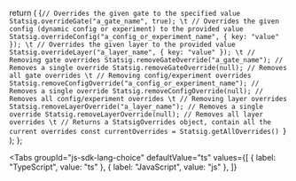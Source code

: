 
<!-- Because its the same for both languages -->

  return (
    <CodeBlock language="swift">{`// Overrides the given gate to the specified value
Statsig.overrideGate("a_gate_name", true);
\t
// Overrides the given config (dynamic config or experiment) to the provided value
Statsig.overrideConfig("a_config_or_experiment_name", { key: "value" });
\t
// Overrides the given layer to the provided value
Statsig.overrideLayer("a_layer_name", { key: "value" });
\t
// Removing gate overrides
Statsig.removeGateOverride("a_gate_name"); // Removes a single override
Statsig.removeGateOverride(null); // Removes all gate overrides
\t
// Removing config/experiment overrides
Statsig.removeConfigOverride("a_config_or_experiment_name"); // Removes a single override
Statsig.removeConfigOverride(null); // Removes all config/experiment overrides
\t
// Removing layer overrides
Statsig.removeLayerOverride("a_layer_name"); // Removes a single override
Statsig.removeLayerOverride(null); // Removes all layer overrides
\t
// Returns a StatsigOverrides object, contain all the current overrides
const currentOverrides = Statsig.getAllOverrides()
`}</CodeBlock>
  );
};

<Tabs
  groupId="js-sdk-lang-choice"
  defaultValue="ts"
  values={[
    { label: "TypeScript", value: "ts" },
    { label: "JavaScript", value: "js" },
  ]}
>
  <TabItem value="ts">
    <Code />
  </TabItem>
  <TabItem value="js">
    <Code />
  </TabItem>
</Tabs>
